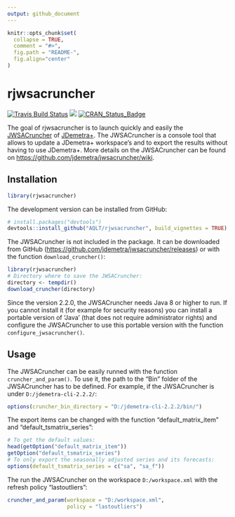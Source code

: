```yaml
---
output: github_document
---
```


<!-- README.md is generated from README.Rmd. Please edit that file -->

```r
knitr::opts_chunk$set(
  collapse = TRUE,
  comment = "#>",
  fig.path = "README-",
  fig.align="center"
)
```

# rjwsacruncher

[![Travis Build Status](https://travis-ci.org/AQLT/rjwsacruncher.svg?branch=master)](https://travis-ci.org/AQLT/rjwsacruncher)
[![](https://img.shields.io/badge/lifecycle-experimental-orange.svg?logo=github)](https://www.tidyverse.org/lifecycle/#experimental)
[![CRAN_Status_Badge](http://www.r-pkg.org/badges/version/rjdemetra)](https://cran.r-project.org/package=rjdemetra)


The goal of rjwsacruncher is to launch quickly and easily the [JWSACruncher](https://github.com/jdemetra/jwsacruncher) of [JDemetra+](https://github.com/jdemetra/jdemetra-app). The JWSACruncher is a console tool that allows to update a JDemetra+ workspace's and to export the results without having to use JDemetra+. More details on the JWSACruncher can be found on <https://github.com/jdemetra/jwsacruncher/wiki>.

## Installation
```r
library(rjwsacruncher)
```

The development version can be installed from GitHub:

```r
# install.packages("devtools")
devtools::install_github("AQLT/rjwsacruncher", build_vignettes = TRUE)
```

The JWSACruncher is not included in the package. It can be downloaded from GitHub (<https://github.com/jdemetra/jwsacruncher/releases>) or with the function `download_cruncher()`:

```r
library(rjwsacruncher)
# Directory where to save the JWSACruncher:
directory <- tempdir()
download_cruncher(directory)
```

Since the version 2.2.0, the JWSACruncher needs Java 8 or higher to run. If you cannot install it (for example for security reasons) you can install a portable version of 'Java' (that does not require administrator rights) and configure the JWSACruncher to use this portable version with the function `configure_jwsacruncher()`.

## Usage

The JWSACruncher can be easily runned with the function `cruncher_and_param()`. To use it, the path to the "Bin" folder of the JWSACruncher has to be defined. For example, if the JWSACruncher is under `D:/jdemetra-cli-2.2.2/`:
```r
options(cruncher_bin_directory = "D:/jdemetra-cli-2.2.2/bin/")
```
The export items can be changed with the function "default_matrix_item" and "default_tsmatrix_series":
```r
# To get the default values:
head(getOption("default_matrix_item"))
getOption("default_tsmatrix_series")
# To only export the seasonally adjusted series and its forecasts:
options(default_tsmatrix_series = c("sa", "sa_f"))
```
The run the JWSACruncher on the workspace `D:/workspace.xml` with the refresh policy "lastoutliers":
```r
cruncher_and_param(workspace = "D:/workspace.xml",
                   policy = "lastoutliers")
```
